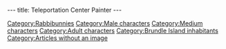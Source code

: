 ---
title: Teleportation Center Painter
---

{{Character|
Name=Teleportation Center painter|
Image=DIVERS.gif|
Race=[[Rabbibunny]]|
Gender=Male|
Size=Medium|
Age=Adult}}

{{Stub}}

[[Category:Rabbibunnies]]
[[Category:Male characters]]
[[Category:Medium characters]]
[[Category:Adult characters]]
[[Category:Brundle Island inhabitants]]
[[Category:Articles without an image]]